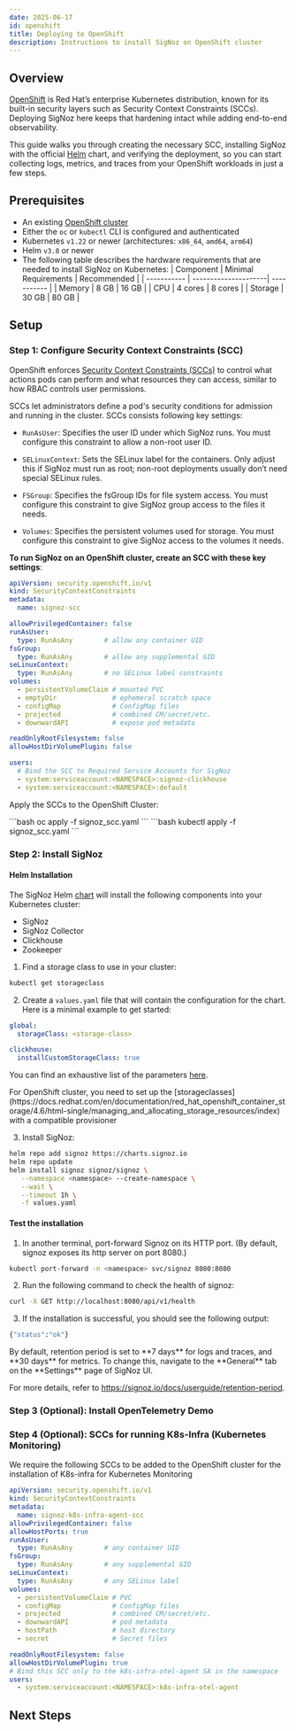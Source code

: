 ```yaml
---
date: 2025-06-17
id: openshift
title: Deploying to OpenShift
description: Instructions to install SigNoz on OpenShift cluster
---
```



## Overview

[OpenShift](https://www.redhat.com/en/technologies/cloud-computing/openshift) is Red Hat’s enterprise Kubernetes distribution, known for its built-in security layers such as Security Context Constraints (SCCs). Deploying SigNoz here keeps that hardening intact while adding end-to-end observability.

This guide walks you through creating the necessary SCC, installing SigNoz with the official [Helm](https://github.com/signoz/charts) chart, and verifying the deployment, so you can start collecting logs, metrics, and traces from your OpenShift workloads in just a few steps.

## Prerequisites

- An existing [OpenShift cluster](https://docs.redhat.com/en/documentation/red_hat_advanced_cluster_management_for_kubernetes/2.2/html/manage_cluster/creating-a-cluster)  
- Either the `oc` or `kubectl` CLI is configured and authenticated  
- Kubernetes `v1.22` or newer (architectures: `x86_64`, `amd64`, `arm64`)  
- Helm `v3.8` or newer  
- The following table describes the hardware requirements that are needed
  to install SigNoz on Kubernetes:
  | Component   | Minimal Requirements | Recommended |
  | ----------- | ---------------------| ----------- |
  | Memory      | 8 GB                 | 16 GB       |
  | CPU         | 4 cores              | 8 cores     |
  | Storage     | 30 GB                | 80 GB       |


## Setup

### Step 1: Configure Security Context Constraints (SCC)

OpenShift enforces [Security Context Constraints (SCCs)](https://docs.redhat.com/en/documentation/openshift_container_platform/4.19/html-single/authentication_and_authorization/index#managing-pod-security-policies) to control what actions pods can perform and what resources they can access, similar to how RBAC controls user permissions. 

SCCs let administrators define a pod's security conditions for admission and running in the cluster. SCCs consists following key settings:

- `RunAsUser`: Specifies the user ID under which SigNoz runs. You must configure this constraint to allow a non-root user ID.

- `SELinuxContext`:  Sets the SELinux label for the containers. Only adjust this if SigNoz must run as root; non-root deployments usually don’t need special SELinux rules.

- `FSGroup`: Specifies the fsGroup IDs for file system access. You must configure this constraint to give SigNoz group access to the files it needs.

- `Volumes`: Specifies the persistent volumes used for storage. You must configure this constraint to give SigNoz access to the volumes it needs.

**To run SigNoz on an OpenShift cluster, create an SCC with these key settings**:

```yaml
apiVersion: security.openshift.io/v1
kind: SecurityContextConstraints
metadata:
  name: signoz-scc

allowPrivilegedContainer: false
runAsUser:
  type: RunAsAny        # allow any container UID
fsGroup:
  type: RunAsAny        # allow any supplemental GID
seLinuxContext:
  type: RunAsAny        # no SELinux label constraints
volumes:
  - persistentVolumeClaim # mounted PVC
  - emptyDir              # ephemeral scratch space
  - configMap             # ConfigMap files
  - projected             # combined CM/secret/etc.
  - downwardAPI           # expose pod metadata

readOnlyRootFilesystem: false
allowHostDirVolumePlugin: false 

users:
  # Bind the SCC to Required Service Accounts for SigNoz
  - system:serviceaccount:<NAMESPACE>:signoz-clickhouse
  - system:serviceaccount:<NAMESPACE>:default

```

Apply the SCCs to the OpenShift Cluster:

<Tabs>
<TabItem label="oc CLI (Recommended)" value="oc">
```bash
oc apply -f signoz_scc.yaml
```
</TabItem>
<TabItem label="Kubectl CLI" value="kubectl">
```bash
kubectl apply -f signoz_scc.yaml
```
</TabItem>
</Tabs>

### Step 2: Install SigNoz

#### Helm Installation

The SigNoz Helm [chart](https://github.com/SigNoz/charts) will install the following components into your Kubernetes cluster:

- SigNoz
- SigNoz Collector
- Clickhouse
- Zookeeper

1. Find a storage class to use in your cluster:

```bash
kubectl get storageclass
```

2. Create a `values.yaml` file that will contain the configuration for the chart. Here is a minimal example to get started:

```yaml
global:
  storageClass: <storage-class>

clickhouse:
  installCustomStorageClass: true
```
You can find an exhaustive list of the parameters [here](https://github.com/SigNoz/charts/tree/main/charts/signoz#configuration).

<Admonition type="info">
For OpenShift cluster, you need to set up the [storageclasses](https://docs.redhat.com/en/documentation/red_hat_openshift_container_storage/4.6/html-single/managing_and_allocating_storage_resources/index) with a compatible provisioner

</Admonition>

3. Install SigNoz:

```bash
helm repo add signoz https://charts.signoz.io
helm repo update
helm install signoz signoz/signoz \
   --namespace <namespace> --create-namespace \
   --wait \
   --timeout 1h \
   -f values.yaml
```

#### Test the installation

1. In another terminal, port-forward Signoz on its HTTP port. (By default, signoz exposes its http server on port 8080.)

```bash
kubectl port-forward -n <namespace> svc/signoz 8080:8080
```

2. Run the following command to check the health of signoz:

```bash
curl -X GET http://localhost:8080/api/v1/health
```

3. If the installation is successful, you should see the following output:

```bash
{"status":"ok"}
```

<Admonition type="info">
By default, retention period is set to **7 days** for logs and traces, and **30 days** for metrics.
To change this, navigate to the **General** tab on the **Settings** page of SigNoz UI.

For more details, refer to https://signoz.io/docs/userguide/retention-period.
</Admonition>



### Step 3 (Optional): Install OpenTelemetry Demo

<K8sOtelDemo />


### Step 4 (Optional): SCCs for running K8s-Infra (Kubernetes Monitoring)

We require the following SCCs to be added to the OpenShift cluster for the installation of K8s-infra for Kubernetes Monitoring

```yaml
apiVersion: security.openshift.io/v1
kind: SecurityContextConstraints
metadata:
  name: signoz-k8s-infra-agent-scc
allowPrivilegedContainer: false
allowHostPorts: true
runAsUser:
  type: RunAsAny        # any container UID
fsGroup:
  type: RunAsAny        # any supplemental GID
seLinuxContext:
  type: RunAsAny        # any SELinux label
volumes:
  - persistentVolumeClaim # PVC
  - configMap             # ConfigMap files
  - projected             # combined CM/secret/etc.
  - downwardAPI           # pod metadata
  - hostPath              # host directory
  - secret                # Secret files

readOnlyRootFilesystem: false
allowHostDirVolumePlugin: true
# Bind this SCC only to the k8s-infra-otel-agent SA in the namespace
users:
  - system:serviceaccount:<NAMESPACE>:k8s-infra-otel-agent
```

## Next Steps

<K8sNextSteps />

